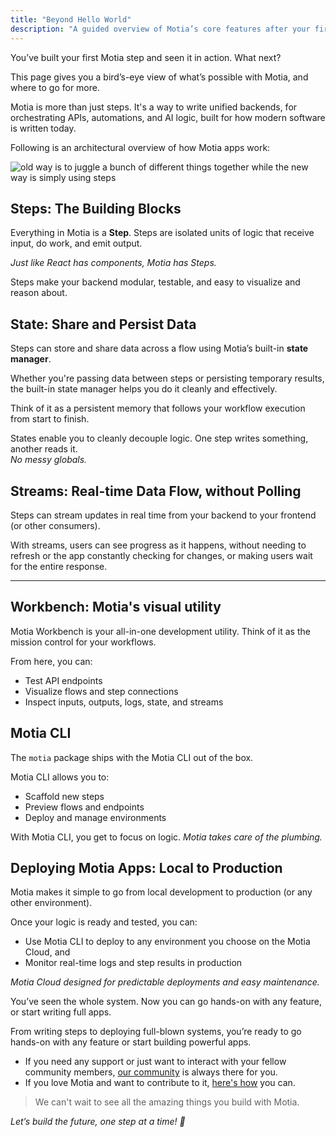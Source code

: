```yaml
---
title: "Beyond Hello World"
description: "A guided overview of Motia’s core features after your first successful run."
---
```


You’ve built your first Motia step and seen it in action. What next? 

This page gives you a bird’s-eye view of what’s possible with Motia, and where to go for more.

Motia is more than just steps. It's a way to write unified backends, for orchestrating APIs, automations, and AI logic, built for how modern software is written today.

Following is an architectural overview of how Motia apps work:

  ![old way is to juggle a bunch of different things together while the new way is simply using steps](./img/image(4).png)

## Steps: The Building Blocks

Everything in Motia is a **Step**. Steps are isolated units of logic that receive input, do work, and emit output.

_Just like React has components, Motia has Steps._

Steps make your backend modular, testable, and easy to visualize and reason about.

<Cards>
  <Card
    title="What are Steps"
    description="Understand the core building block of Motia. How Steps receive input, perform logic, and emit events."
    href="/docs/foundations/steps"
    icon="🧱"
  />
  <Card
    title="Types of Steps"
    description="Learn the 3 kinds of Steps: API, Event, and Cron, and when to use which type of Step"
    href="/docs/foundations/types-of-step"
    icon="📦"
  />
  <Card
    title="Thinking in Steps"
    description="Adopt a powerful new mental model for building modular, event-driven backends one Step at a time."
    href="/docs/what-are-steps"
    icon="🧠"
  />
  <Card
    title="Powering up your Steps"
    description="Explore advanced step features like middlewares, NOOP steps & customizing the appearance of steps."
    href="/docs/foundations/steps-advanced"
    icon="⚡"
  />
</Cards>



## State: Share and Persist Data

Steps can store and share data across a flow using Motia’s built-in **state manager**.

Whether you're passing data between steps or persisting temporary results, the built-in state manager helps you do it cleanly and effectively.

Think of it as a persistent memory that follows your workflow execution from start to finish.

States enable you to cleanly decouple logic. One step writes something, another reads it.  
_No messy globals._

<Cards>
  <Card
    title="Using State in Steps"
    description="Learn how to store, retrieve, and share data between steps using the built-in state manager."
    href="/docs/foundations/state-mgt#using-state-in-steps"
    icon="💾"
  />
  <Card
    title="State Methods"
    description="Explore the API of Motia's state manager and the associated best practices."
    href="/docs/foundations/state-mgt#state-methods"
    icon="🛠️"
  />
</Cards>


## Streams: Real-time Data Flow, without Polling

Steps can stream updates in real time from your backend to your frontend (or other consumers).

With streams, users can see progress as it happens, without needing to refresh or the app constantly checking for changes, or making users wait for the entire response.

<Cards>
  <Card
    title="Anatomy of a Stream"
    description="Understand the core building blocks of a Stream: records, payloads, and progressive updates."
    href="/docs/foundations/streams#anatomy-of-a-stream"
    icon="🧬"
  />
  <Card
    title="Writing Streams"
    description="Learn how to emit progressive updates from your step handlers using Motia’s streaming API."
    href="/docs/foundations/streams#writing-streams"
    icon="✍️"
  />
  <Card
    title="Testing Streams"
    description="See how to simulate and debug live stream output locally in the Workbench."
    href="/docs/foundations/streams#testing-streams"
    icon="🧪"
  />
  <Card
    title="Consuming Streams"
    description="Discover how to connect your frontend or client to stream endpoints and render real-time updates."
    href="/docs/foundations/streams#consuming-streams"
    icon="📡"
  />
</Cards>

---

## Workbench: Motia's visual utility
Motia Workbench is your all-in-one development utility. Think of it as the mission control for your workflows.

From here, you can:

- Test API endpoints
- Visualize flows and step connections
- Inspect inputs, outputs, logs, state, and streams



<Cards>
  <Card
    title="Getting Started with Motia Workbench"
    description="Spin up the local visual interface to test steps, inspect flows, and debug with ease."
    href="/docs/foundations/flows-and-workbench#getting-started-with-motia-workbench"
    icon="🧰"
  />
  <Card
    title="Real-time Testing"
    description="Run your steps live, inspect their behavior, and test different inputs without leaving the browser."
    href="/docs/foundations/flows-and-workbench#real-time-testing"
    icon="⚡"
  />
  <Card
    title="Live Logs"
    description="View step-by-step logs including input, output, emitted events, and runtime errors, all in real-time."
    href="/docs/foundations/flows-and-workbench#live-logs"
    icon="📜"
  />
  <Card
    title="But What Are Workflows?"
    description="Learn how steps connect into flows: Motia’s way of expressing dynamic, modular backend logic."
    href="/docs/foundations/flows-and-workbench#but-what-are-workflows"
    icon="🧩"
  />
</Cards>

## Motia CLI

The `motia` package ships with the Motia CLI out of the box.

Motia CLI allows you to:

- Scaffold new steps
- Preview flows and endpoints
- Deploy and manage environments

With Motia CLI, you get to focus on logic. _Motia takes care of the plumbing._

<Cards>
  <Card
    title="CLI Command Reference"
    description="Explore all available CLI commands for scaffolding, testing, deploying, and more, all in one place."
    href="/docs/foundations/cli#cli-command-reference-table"
    icon="📟"
  />
  <Card
    title="Debugging from CLI"
    description="Use `debug` flag to the dev command to debug errors directly from your terminal."
    href="/docs/foundations/cli#debugging"
    icon="🔍"
  />
</Cards>

## Deploying Motia Apps: Local to Production

Motia makes it simple to go from local development to production (or any other environment).

Once your logic is ready and tested, you can:

- Use Motia CLI to deploy to any environment you choose on the Motia Cloud, and
- Monitor real-time logs and step results in production

_Motia Cloud designed for predictable deployments and easy maintenance._

<Cards>
  <Card
    title="Deployment Architecture"
    description="Understand how a Motia app is deployed to Motia Cloud"
    href="/docs/foundations/deployment#deployment-architecture"
    icon="🏗️"
  />
  <Card
    title="How to Deploy"
    description="Learn how to deploy your Motia flows reliably across different environments."
    href="/docs/foundations/deployment#how-to-deploy"
    icon="🚀"
  />
  <Card
    title="Testing and Debugging"
    description="Best practices to test your steps and troubleshoot errors for your workflows."
    href="/docs/foundations/testing-and-debugging"
    icon="🧪"
  />
  <Card
    title="Happy Practices"
    description="Explore tips, gotchas, and patterns for building maintainable, production-ready Motia apps."
    href="/docs/foundations/happy-practices"
    icon="💡"
  />
</Cards>

You’ve seen the whole system. Now you can go hands-on with any feature, or start writing full apps.

From writing steps to deploying full-blown systems, you’re ready to go hands-on with any feature or start building powerful apps.

- If you need any support or just want to interact with your fellow community members, [our community](https://discord.gg/EnfDRFYW) is always there for you.
- If you love Motia and want to contribute to it, [here's how](/docs/community/how-to-contribute) you can.
> We can't wait to see all the amazing things you build with Motia.

_Let’s build the future, one step at a time! 🚀_